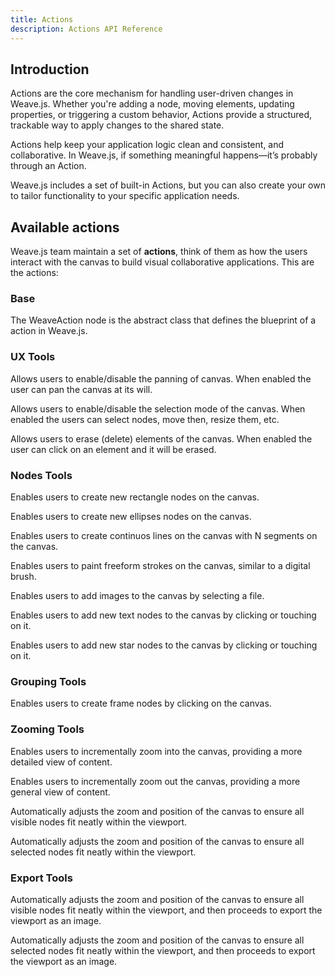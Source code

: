 ```yaml
---
title: Actions
description: Actions API Reference
---
```


## Introduction

Actions are the core mechanism for handling user-driven changes in Weave.js. Whether
you're adding a node, moving elements, updating properties, or triggering a custom behavior,
Actions provide a structured, trackable way to apply changes to the shared state.

Actions help keep your application logic clean and consistent, and collaborative. In Weave.js,
if something meaningful happens—it’s probably through an Action.

Weave.js includes a set of built-in Actions, but you can also create your own to tailor
functionality to your specific application needs.

## Available actions

Weave.js team maintain a set of **actions**, think of them as how the users interact with
the canvas to build visual collaborative applications. This are the actions:

### Base

<Cards>

<Card href="/docs/sdk/api-reference/actions/action" title='WeaveAction'>

The WeaveAction node is the abstract class that defines the blueprint of a action in Weave.js.

</Card>

</Cards>

### UX Tools

<Cards>

<Card href="/docs/sdk/api-reference/actions/move-tool" title='WeaveMoveToolAction'>

Allows users to enable/disable the panning of canvas. When enabled the user can pan the canvas
at its will.

</Card>

<Card href="/docs/sdk/api-reference/actions/selection-tool" title='WeaveSelectionToolAction'>

Allows users to enable/disable the selection mode of the canvas. When enabled the users can
select nodes, move then, resize them, etc.

</Card>

<Card href="/docs/sdk/api-reference/actions/eraser-tool" title='WeaveEraserToolAction'>

Allows users to erase (delete) elements of the canvas. When enabled the user can click on an
element and it will be erased.

</Card>

</Cards>

### Nodes Tools

<Cards>

<Card href="/docs/sdk/api-reference/actions/rectangle-tool" title='WeaveRectangleToolAction'>

Enables users to create new rectangle nodes on the canvas.

</Card>

<Card href="/docs/sdk/api-reference/actions/ellipse-tool" title='WeaveEllipseToolAction'>

Enables users to create new ellipses nodes on the canvas.

</Card>

<Card href="/docs/sdk/api-reference/actions/pen-tool" title='WeavePenToolAction'>

Enables users to create continuos lines on the canvas with N segments on the canvas.

</Card>

<Card href="/docs/sdk/api-reference/actions/brush-tool" title='WeaveBrushToolAction'>

Enables users to paint freeform strokes on the canvas, similar to a digital brush.

</Card>

<Card href="/docs/sdk/api-reference/actions/image-tool" title='WeaveImageToolAction'>

Enables users to add images to the canvas by selecting a file.

</Card>

<Card href="/docs/sdk/api-reference/actions/text-tool" title='WeaveTextToolAction'>

Enables users to add new text nodes to the canvas by clicking or touching on it.

</Card>

<Card href="/docs/sdk/api-reference/actions/text-tool" title='WeaveStarToolAction'>

Enables users to add new star nodes to the canvas by clicking or touching on it.

</Card>

</Cards>

### Grouping Tools

<Cards>

<Card href="/docs/sdk/api-reference/actions/frame-tool" title='WeaveFrameToolAction'>

Enables users to create frame nodes by clicking on the canvas.

</Card>

</Cards>

### Zooming Tools

<Cards>

<Card href="/docs/sdk/api-reference/actions/zoom-in-tool" title='WeaveZoomInToolAction'>

Enables users to incrementally zoom into the canvas, providing a more detailed view of
content.

</Card>

<Card href="/docs/sdk/api-reference/actions/zoom-out-tool" title='WeaveZoomOutToolAction'>

Enables users to incrementally zoom out the canvas, providing a more general view of
content.

</Card><Card href="/docs/sdk/api-reference/actions/fit-to-screen-tool" title='WeaveFitToScreenToolAction'>

Automatically adjusts the zoom and position of the canvas to ensure all visible nodes
fit neatly within the viewport.

</Card>

<Card href="/docs/sdk/api-reference/actions/fit-to-selection-tool" title='WeaveFitToSelectionToolAction'>

Automatically adjusts the zoom and position of the canvas to ensure all selected nodes
fit neatly within the viewport.

</Card>

</Cards>

### Export Tools

<Cards>

<Card href="/docs/sdk/api-reference/actions/export-stage-tool" title='WeaveExportStageToolAction'>

Automatically adjusts the zoom and position of the canvas to ensure all visible nodes
fit neatly within the viewport, and then proceeds to export the viewport as an image.

</Card>

<Card href="/docs/sdk/api-reference/actions/export-node-tool" title='WeaveExportNodeToolAction'>

Automatically adjusts the zoom and position of the canvas to ensure all selected nodes
fit neatly within the viewport, and then proceeds to export the viewport as an image.

</Card>

</Cards>
